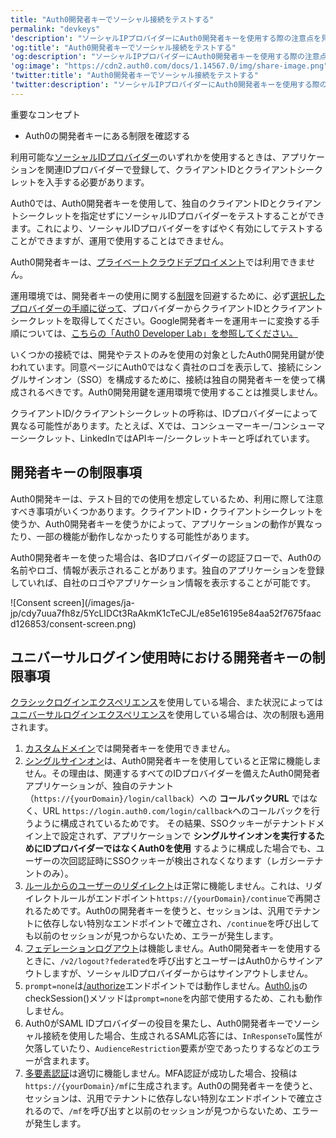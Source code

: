 ```yaml
---
title: "Auth0開発者キーでソーシャル接続をテストする"
permalink: "devkeys"
'description': "ソーシャルIPプロバイダーにAuth0開発者キーを使用する際の注意点を見ていきます。"
'og:title': "Auth0開発者キーでソーシャル接続をテストする"
'og:description': "ソーシャルIPプロバイダーにAuth0開発者キーを使用する際の注意点を見ていきます。"
'og:image': "https://cdn2.auth0.com/docs/1.14567.0/img/share-image.png"
'twitter:title': "Auth0開発者キーでソーシャル接続をテストする"
'twitter:description': "ソーシャルIPプロバイダーにAuth0開発者キーを使用する際の注意点を見ていきます。"
---
```


<Card title="概要">

重要なコンセプト

* Auth0の開発者キーにある制限を確認する

</Card>

利用可能な[ソーシャルIDプロバイダー](/ja-jp/authenticate/identity-providers/social-identity-providers)のいずれかを使用するときは、アプリケーションを関連IDプロバイダーで登録して、クライアントIDとクライアントシークレットを入手する必要があります。

<Warning>

Auth0では、Auth0開発者キーを使用して、独自のクライアントIDとクライアントシークレットを指定せずにソーシャルIDプロバイダーをテストすることができます。これにより、ソーシャルIDプロバイダーをすばやく有効にしてテストすることができますが、運用で使用することはできません。

</Warning>

Auth0開発者キーは、[プライベートクラウドデプロイメント](/ja-jp/deploy-monitor)では利用できません。

運用環境では、開発者キーの使用に関する[制限](#limitations-of-developer-keys)を回避するために、必ず[選択したプロバイダーの手順に従って](/ja-jp/authenticate/identity-providers)、プロバイダーからクライアントIDとクライアントシークレットを取得してください。Google開発者キーを運用キーに変換する手順については、[こちらの「Auth0 Developer Lab」を参照してください。](https://developer.auth0.com/resources/labs/authentication/google-social-connection-to-login#set-up-google-production-keys)

<Card title="カスタム開発者キー">

いくつかの接続では、開発やテストのみを使用の対象としたAuth0開発用鍵が使われています。同意ページにAuth0ではなく貴社のロゴを表示して、接続にシングルサインオン（SSO）を構成するために、接続は独自の開発者キーを使って構成されるべきです。Auth0開発用鍵を運用環境で使用することは推奨しません。

</Card>

<Card title="クライアントIDとクライアントシークレット">

クライアントID/クライアントシークレットの呼称は、IDプロバイダーによって異なる可能性があります。たとえば、Xでは、コンシューマーキー/コンシューマーシークレット、LinkedInではAPIキー/シークレットキーと呼ばれています。

</Card>

## 開発者キーの制限事項

Auth0開発キーは、テスト目的での使用を想定しているため、利用に際して注意すべき事項がいくつかあります。クライアントID・クライアントシークレットを使うか、Auth0開発者キーを使うかによって、アプリケーションの動作が異なったり、一部の機能が動作しなかったりする可能性があります。

Auth0開発者キーを使った場合は、各IDプロバイダーの認証フローで、Auth0の名前やロゴ、情報が表示されることがあります。独自のアプリケーションを登録していれば、自社のロゴやアプリケーション情報を表示することが可能です。

<Frame>![Consent screen](/images/ja-jp/cdy7uua7fh8z/5YcLIDCt3RaAkmK1cTeCJL/e85e16195e84aa52f7675faacd126853/consent-screen.png)</Frame>

## ユニバーサルログイン使用時における開発者キーの制限事項

[クラシックログインエクスペリエンス](/ja-jp/authenticate/login/auth0-universal-login/universal-login-vs-classic-login/classic-experience)を使用している場合、また状況によっては[ユニバーサルログインエクスペリエンス](https://auth0.com/docs/authenticate/login/auth0-universal-login/new-experience)を使用している場合は、次の制限も適用されます。

1. [カスタムドメイン](/ja-jp/customize/custom-domains)では開発者キーを使用できません。
2. [シングルサインオン](/ja-jp/authenticate/single-sign-on)は、Auth0開発者キーを使用していると正常に機能しません。その理由は、関連するすべてのIDプロバイダーを備えたAuth0開発者アプリケーションが、独自のテナント（`https://{yourDomain}/login/callback`）への **コールバックURL** ではなく、URL `https://login.auth0.com/login/callback`へのコールバックを行うように構成されているためです。
   その結果、SSOクッキーがテナントドメイン上で設定されず、アプリケーションで **シングルサインオンを実行するためにIDプロバイダーではなくAuth0を使用** するように構成した場合でも、ユーザーの次回認証時にSSOクッキーが検出されなくなります（レガシーテナントのみ）。
3. [ルールからのユーザーのリダイレクト](/ja-jp/customize/rules/redirect-users)は正常に機能しません。これは、リダイレクトルールがエンドポイント`https://{yourDomain}/continue`で再開されるためです。Auth0の開発者キーを使うと、セッションは、汎用でテナントに依存しない特別なエンドポイントで確立され、`/continue`を呼び出しても以前のセッションが見つからないため、エラーが発生します。
4. [フェデレーションログアウト](/ja-jp/authenticate/login/logout)は機能しません。Auth0開発者キーを使用するときに、`/v2/logout?federated`を呼び出すとユーザーはAuth0からサインアウトしますが、ソーシャルIDプロバイダーからはサインアウトしません。
5. `prompt=none`は[/authorize](/ja-jp/api/authentication/reference#social)エンドポイントでは動作しません。[Auth0.js](/ja-jp/libraries/auth0js)のcheckSession()メソッドは`prompt=none`を内部で使用するため、これも動作しません。
6. Auth0がSAML IDプロバイダーの役目を果たし、Auth0開発者キーでソーシャル接続を使用した場合、生成されるSAML応答には、`InResponseTo`属性が欠落していたり​​、`AudienceRestriction`要素が空であったりするなどのエラーが含まれます。
7. [多要素認証](/ja-jp/secure/multi-factor-authentication)は適切に機能しません。MFA認証が成功した場合、投稿は`https://{yourDomain}/mf`に生成されます。Auth0の開発者キーを使うと、セッションは、汎用でテナントに依存しない特別なエンドポイントで確立されるので、`/mf`を呼び出すと以前のセッションが見つからないため、エラーが発生します。